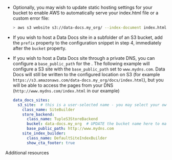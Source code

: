 
- Optionally, you may wish to update static hosting settings for your bucket to enable AWS to automatically serve your
index.html file or a custom error file:

  ```bash
  > aws s3 website s3://data-docs.my_org/ --index-document index.html
  ```


- If you wish to host a Data Docs site in a subfolder of an S3 bucket, add the ``prefix`` property to the configuration snippet in step 4, immediately after the ``bucket`` property.

- If you wish to host a Data Docs site through a private DNS, you can configure a ``base_public_path`` for the <TechnicalTag relative="../../../../" tag="data_docs_store" text="Data Docs Store" />.  The following example will configure a S3 site with the ``base_public_path`` set to ``www.mydns.com``.  Data Docs will still be written to the configured location on S3 (for example ``https://s3.amazonaws.com/data-docs.my_org/docs/index.html``), but you will be able to access the pages from your DNS (``http://www.mydns.com/index.html`` in our example)

  ```yaml
  data_docs_sites:
    s3_site:  # this is a user-selected name - you may select your own
      class_name: SiteBuilder
      store_backend:
        class_name: TupleS3StoreBackend
        bucket: data-docs.my_org  # UPDATE the bucket name here to match the bucket you configured above.
        base_public_path: http://www.mydns.com
      site_index_builder:
        class_name: DefaultSiteIndexBuilder
        show_cta_footer: true
   ```


Additional resources
